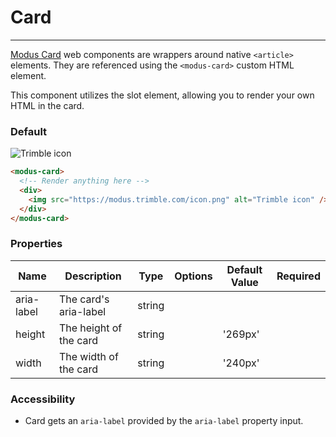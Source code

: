 # Card

---

[Modus Card](https://modus.trimble.com/components/cards/) web components are wrappers around native `<article>` elements. They are referenced using the `<modus-card>` custom HTML element.

This component utilizes the slot element, allowing you to render your own HTML in the card.

### Default

<modus-card>
  <div>
    <img src="https://modus.trimble.com/icon.png" alt="Trimble icon" />
  </div>
</modus-card>

```html
<modus-card>
  <!-- Render anything here -->
  <div>
    <img src="https://modus.trimble.com/icon.png" alt="Trimble icon" />
  </div>
</modus-card>
```

### Properties

<section class="properties">
  <table>
    <thead>
      <tr>
        <th>Name</th>
        <th>Description</th>
        <th>Type</th>
        <th>Options</th>
        <th>Default Value</th>
        <th>Required</th>
      </tr>
    </thead>
    <tbody>
      <tr>
        <td>aria-label</td>
        <td>The card's aria-label</td>
        <td>string</td>
        <td></td>
        <td></td>
        <td></td>
      </tr>
      <tr>
        <td>height</td>
        <td>The height of the card</td>
        <td>string</td>
        <td></td>
        <td>'269px'</td>
        <td></td>
      </tr>
      <tr>
        <td>width</td>
        <td>The width of the card</td>
        <td>string</td>
        <td></td>
        <td>'240px'</td>
        <td></td>
      </tr>
    </tbody>
  </table>
</section>

### Accessibility

- Card gets an `aria-label` provided by the `aria-label` property input.
